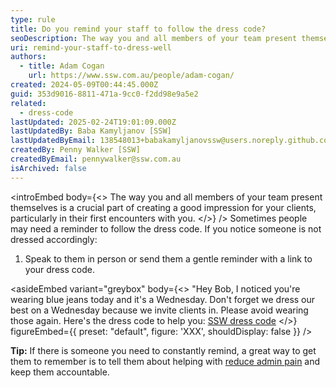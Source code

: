 ```yaml
---
type: rule
title: Do you remind your staff to follow the dress code?
seoDescription: The way you and all members of your team present themselves is a crucial part of creating a good impression for your clients, particularly in their first encounters with you.
uri: remind-your-staff-to-dress-well
authors:
  - title: Adam Cogan
    url: https://www.ssw.com.au/people/adam-cogan/
created: 2024-05-09T00:44:45.000Z
guid: 353d9016-8811-471a-9cc0-f2dd98e9a5e2
related:
  - dress-code
lastUpdated: 2025-02-24T19:01:09.000Z
lastUpdatedBy: Baba Kamyljanov [SSW]
lastUpdatedByEmail: 138548013+babakamyljanovssw@users.noreply.github.com
createdBy: Penny Walker [SSW]
createdByEmail: pennywalker@ssw.com.au
isArchived: false
---
```


<introEmbed
  body={<>
The way you and all members of your team present themselves is a crucial part of creating a good impression for your clients, particularly in their first encounters with you.
  </>}
/>
Sometimes people may need a reminder to follow the dress code. If you notice someone is not dressed accordingly:

1. Speak to them in person or send them a gentle reminder with a link to your dress code.

<asideEmbed
  variant="greybox"
  body={<>
    "Hey Bob, I noticed you're wearing blue jeans today and it's a Wednesday. Don't forget we dress our best on a Wednesday because we invite clients in. Please avoid wearing those again. Here's the dress code to help you: [SSW dress code](/dress-code)
  </>}
  figureEmbed={{
    preset: "default",
    figure: 'XXX',
    shouldDisplay: false
  }}
/>

**Tip:** If there is someone you need to constantly remind, a great way to get them to remember is to tell them about helping with [reduce admin pain](/reduce-your-admin) and keep them accountable.
